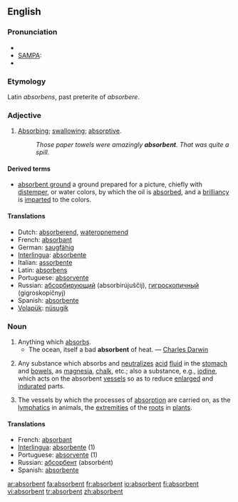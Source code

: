 ==English==

===Pronunciation===
*{{IPA|/əbs"ɔː(r)bənt/}}
*[[w:SAMPA|SAMPA]]: {{IPAchar|/@bs'O:(r)b@nt/}}
*{{audio|en-us-absorbent.ogg|Audio (US)}}

===Etymology===
Latin ''absorbens'', past preterite of ''absorbere''.

===Adjective===
{{en-adj}}

# [[Absorbing]]; [[swallowing]]; [[absorptive]].
#:''Those paper towels were amazingly '''absorbent'''. That was quite a spill.''

====Derived terms====
*[[absorbent ground]] {{context|painting}} a ground prepared for a picture, chiefly with [[distemper]], or water colors, by which the oil is [[absorbed]], and a [[brilliancy]] is [[imparted]] to the colors.

====Translations====
*Dutch: [[absorberend]], [[wateropnemend]]
*French: [[absorbant]]
*German: [[saugfähig]]
*[[Interlingua]]: [[absorbente]]
*Italian: [[assorbente]]
*Latin: [[absorbens]]
*Portuguese: [[absorvente]]
*Russian: [[абсорбирующий]] (absorbirújuščij), [[гигроскопичный]] (gigroskopíčnyj)
*Spanish: [[absorbente]]
*[[Volapük]]: [[nüsugik]]

===Noun===
{{en-noun}}

# Anything which [[absorbs]].
#*The ocean, itself a bad '''absorbent''' of heat. — [[w:Charles_Darwin|Charles Darwin]]
# {{context|medicine}} Any substance which absorbs and [[neutralize]]s [[acid]] [[fluid]] in the [[stomach]] and [[bowels]], as [[magnesia]], [[chalk]], etc.; also a substance, e.g., [[iodine]], which acts on the absorbent [[vessels]] so as to reduce [[enlarged]] and [[indurate]]d parts.
# {{context|physiology|pluralized}} The vessels by which the processes of [[absorption]] are carried on, as the [[lymphatics]] in animals, the [[extremities]] of the [[roots]] in [[plants]].

====Translations====
*French: [[absorbant]] {{m}}
*[[Interlingua]]: [[absorbente]] (1)
*Portuguese: [[absorvente]] {{m}} (1)
*Russian: [[абсорбент]] (absorbént) {{m}}
*Spanish: [[absorbente]] {{m}}

[[ar:absorbent]]
[[fa:absorbent]]
[[fr:absorbent]]
[[io:absorbent]]
[[fi:absorbent]]
[[vi:absorbent]]
[[tr:absorbent]]
[[zh:absorbent]]